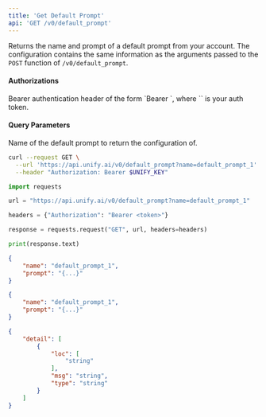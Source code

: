 ```yaml
---
title: 'Get Default Prompt'
api: 'GET /v0/default_prompt'
---
```

Returns the name and prompt of a default prompt from your account. The configuration
contains the same information as the arguments passed to the `POST` function of
`/v0/default_prompt`.

#### Authorizations

<ParamField header="Authorization" type="string" required="true">
  Bearer authentication header of the form `Bearer <token>`, where `<token>` is your auth token.
</ParamField>

#### Query Parameters

<ParamField query="name" type="string" required="true">
Name of the default prompt to return the configuration of.
</ParamField>

<RequestExample>

```bash cURL
curl --request GET \
  --url 'https://api.unify.ai/v0/default_prompt?name=default_prompt_1' \
  --header "Authorization: Bearer $UNIFY_KEY"
```

```python Python
import requests

url = "https://api.unify.ai/v0/default_prompt?name=default_prompt_1"

headers = {"Authorization": "Bearer <token>"}

response = requests.request("GET", url, headers=headers)

print(response.text)
```

</RequestExample>
<ResponseExample>

```json 200
{
    "name": "default_prompt_1",
    "prompt": "{...}"
}
```

```json 404
{
    "name": "default_prompt_1",
    "prompt": "{...}"
}
```

```json 422
{
    "detail": [
        {
            "loc": [
                "string"
            ],
            "msg": "string",
            "type": "string"
        }
    ]
}
```

</ResponseExample>

